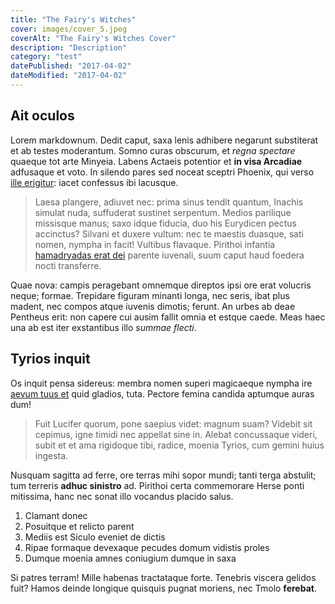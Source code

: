 ```yaml
---
title: "The Fairy's Witches"
cover: images/cover_5.jpeg
coverAlt: "The Fairy's Witches Cover"
description: "Description"
category: "test"
datePublished: "2017-04-02"
dateModified: "2017-04-02"
---
```



## Ait oculos

Lorem markdownum. Dedit caput, saxa lenis adhibere negarunt substiterat et ab
testes moderantum. Somno curas obscurum, et _regna spectare_ quaeque tot arte
Minyeia. Labens Actaeis potentior et **in visa Arcadiae** adfusaque et voto. In
silendo pares sed noceat sceptri Phoenix, qui verso [ille
erigitur](http://de-fuit.io/populorum.php): iacet confessus ibi lacusque.

> Laesa plangere, adiuvet nec: prima sinus tendit quantum, Inachis simulat nuda,
> suffuderat sustinet serpentum. Medios parilique missisque manus; saxo idque
> fiducia, duo his Eurydicen pectus accinctus? Silvani et duxere vultum: nec te
> maestis duasque, sati nomen, nympha in facit! Vultibus flavaque. Pirithoi
> infantia [hamadryadas erat dei](http://priamoque.com/exhibuit.html) parente
> iuvenali, suum caput haud foedera nocti transferre.

Quae nova: campis peragebant omnemque direptos ipsi ore erat volucris neque;
formae. Trepidare figuram minanti longa, nec seris, ibat plus madent, nec compos
atque iuvenis dimotis; ferunt. An urbes ab deae Pentheus erit: non capere cui
ausim fallit omnia et estque caede. Meas haec una ab est iter exstantibus illo
_summae flecti_.

## Tyrios inquit

Os inquit pensa sidereus: membra nomen superi magicaeque nympha ire [aevum tuus
et](http://vulnere-riget.com/) quid gladios, tuta. Pectore femina candida
aptumque auras dum!

> Fuit Lucifer quorum, pone saepius videt: magnum suam? Videbit sit cepimus,
> igne timidi nec appellat sine in. Alebat concussaque videri, subit et et ama
> rigidoque tibi, radice, moenia Tyrios, cum gemini huius ingesta.

Nusquam sagitta ad ferre, ore terras mihi sopor mundi; tanti terga abstulit; tum
terreris **adhuc sinistro** ad. Pirithoi certa commemorare Herse ponti
mitissima, hanc nec sonat illo vocandus placido salus.

1. Clamant donec
2. Posuitque et relicto parent
3. Mediis est Siculo eveniet de dictis
4. Ripae formaque devexaque pecudes domum vidistis proles
5. Dumque moenia amnes coniugium dumque in saxa

Si patres terram! Mille habenas tractataque forte. Tenebris viscera gelidos
fuit? Hamos deinde longique quisquis pugnat moriens, nec Tmolo **ferebat**.
